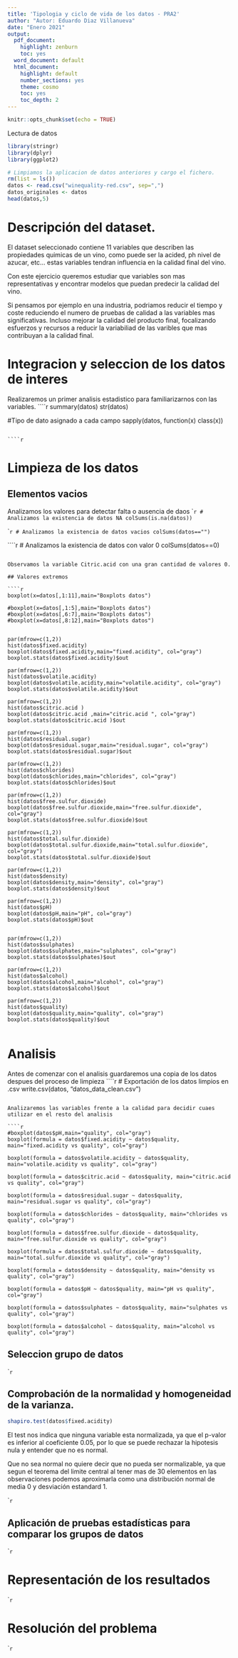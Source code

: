 ```yaml
---
title: 'Tipologia y ciclo de vida de los datos - PRA2'
author: "Autor: Eduardo Diaz Villanueva"
date: "Enero 2021"
output:
  pdf_document:
    highlight: zenburn
    toc: yes
  word_document: default
  html_document:
    highlight: default
    number_sections: yes
    theme: cosmo
    toc: yes
    toc_depth: 2
---
```


```r
knitr::opts_chunk$set(echo = TRUE)
```

Lectura de datos

```r
library(stringr)
library(dplyr)
library(ggplot2)

# Limpiamos la aplicacion de datos anteriores y cargo el fichero.
rm(list = ls())
datos <- read.csv("winequality-red.csv", sep=",")
datos_originales <- datos
head(datos,5)
```

# Descripción del dataset.
El dataset seleccionado contiene 11 variables que describen las propiedades quimicas de un vino, como puede ser la acided, ph nivel de azucar, etc... estas variables tendran influencia en la calidad final del vino.

Con este ejercicio queremos estudiar que variables son mas representativas y encontrar modelos que puedan predecir la calidad del vino.

Si pensamos por ejemplo en una industria, podriamos reducir el tiempo y coste reduciendo el numero de pruebas de calidad a las variables mas significativas. Incluso mejorar la calidad del producto final, focalizando esfuerzos y recursos a reducir la variabiliad de las varibles que mas contribuyan a la calidad final.

# Integracion y seleccion de los datos de interes

Realizaremos un primer analisis estadistico para familiarizarnos con las variables.
````r
summary(datos)
str(datos)

#Tipo de dato asignado a cada campo
sapply(datos, function(x) class(x))
```

````r

```

# Limpieza de los datos

## Elementos vacios

Analizamos los valores para detectar falta o ausencia de daos
````r
# Analizamos la existencia de datos NA
colSums(is.na(datos))
```

````r
# Analizamos la existencia de datos vacios
colSums(datos=="")
```

````r
# Analizamos la existencia de datos con valor 0
colSums(datos==0)

```

Observamos la variable Citric.acid con una gran cantidad de valores 0. 

## Valores extremos 

````r
boxplot(x=datos[,1:11],main="Boxplots datos")

#boxplot(x=datos[,1:5],main="Boxplots datos")
#boxplot(x=datos[,6:7],main="Boxplots datos")
#boxplot(x=datos[,8:12],main="Boxplots datos")


par(mfrow=c(1,2))
hist(datos$fixed.acidity)
boxplot(datos$fixed.acidity,main="fixed.acidity", col="gray")
boxplot.stats(datos$fixed.acidity)$out

par(mfrow=c(1,2))
hist(datos$volatile.acidity)
boxplot(datos$volatile.acidity,main="volatile.acidity", col="gray")
boxplot.stats(datos$volatile.acidity)$out

par(mfrow=c(1,2))
hist(datos$citric.acid )
boxplot(datos$citric.acid ,main="citric.acid ", col="gray")
boxplot.stats(datos$citric.acid )$out

par(mfrow=c(1,2))
hist(datos$residual.sugar)
boxplot(datos$residual.sugar,main="residual.sugar", col="gray")
boxplot.stats(datos$residual.sugar)$out

par(mfrow=c(1,2))
hist(datos$chlorides)
boxplot(datos$chlorides,main="chlorides", col="gray")
boxplot.stats(datos$chlorides)$out

par(mfrow=c(1,2))
hist(datos$free.sulfur.dioxide)
boxplot(datos$free.sulfur.dioxide,main="free.sulfur.dioxide", col="gray")
boxplot.stats(datos$free.sulfur.dioxide)$out

par(mfrow=c(1,2))
hist(datos$total.sulfur.dioxide)
boxplot(datos$total.sulfur.dioxide,main="total.sulfur.dioxide", col="gray")
boxplot.stats(datos$total.sulfur.dioxide)$out

par(mfrow=c(1,2))
hist(datos$density)
boxplot(datos$density,main="density", col="gray")
boxplot.stats(datos$density)$out

par(mfrow=c(1,2))
hist(datos$pH)
boxplot(datos$pH,main="pH", col="gray")
boxplot.stats(datos$pH)$out


par(mfrow=c(1,2))
hist(datos$sulphates)
boxplot(datos$sulphates,main="sulphates", col="gray")
boxplot.stats(datos$sulphates)$out

par(mfrow=c(1,2))
hist(datos$alcohol)
boxplot(datos$alcohol,main="alcohol", col="gray")
boxplot.stats(datos$alcohol)$out

par(mfrow=c(1,2))
hist(datos$quality)
boxplot(datos$quality,main="quality", col="gray")
boxplot.stats(datos$quality)$out


```



# Analisis

Antes de comenzar con el analisis guardaremos una copia de los datos despues del proceso de limpieza
````r
# Exportación de los datos limpios en .csv
write.csv(datos, "datos_data_clean.csv")

```

Analizaremos las variables frente a la calidad para decidir cuaes utilizar en el resto del analisis

````r
#boxplot(datos$pH,main="quality", col="gray")
boxplot(formula = datos$fixed.acidity ~ datos$quality, main="fixed.acidity vs quality", col="gray")

boxplot(formula = datos$volatile.acidity ~ datos$quality, main="volatile.acidity vs quality", col="gray")

boxplot(formula = datos$citric.acid ~ datos$quality, main="citric.acid vs quality", col="gray")

boxplot(formula = datos$residual.sugar ~ datos$quality, main="residual.sugar vs quality", col="gray")

boxplot(formula = datos$chlorides ~ datos$quality, main="chlorides vs quality", col="gray")

boxplot(formula = datos$free.sulfur.dioxide ~ datos$quality, main="free.sulfur.dioxide vs quality", col="gray")

boxplot(formula = datos$total.sulfur.dioxide ~ datos$quality, main="total.sulfur.dioxide vs quality", col="gray")

boxplot(formula = datos$density ~ datos$quality, main="density vs quality", col="gray")

boxplot(formula = datos$pH ~ datos$quality, main="pH vs quality", col="gray")

boxplot(formula = datos$sulphates ~ datos$quality, main="sulphates vs quality", col="gray")

boxplot(formula = datos$alcohol ~ datos$quality, main="alcohol vs quality", col="gray")

```




## Seleccion grupo de datos

````r

```


## Comprobación de la normalidad y homogeneidad de la varianza.


```r
shapiro.test(datos$fixed.acidity)
```


El test nos indica que ninguna variable esta normalizada, ya que el p-valor es inferior al coeficiente 0.05, por lo que se puede rechazar la hipotesis nula y entender que no es normal.

Que no sea normal no quiere decir que no pueda ser normalizable, ya que segun el teorema del limite central al tener mas de 30 elementos en las observaciones podemos aproximarla como una distribución normal de media 0 y desviación estandard 1.




````r

```

## Aplicación de pruebas estadísticas para comparar los grupos de datos

````r

```


# Representación de los resultados

````r

```

# Resolución del problema

````r

```

